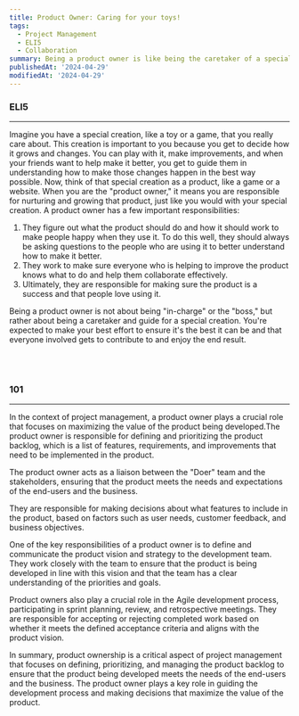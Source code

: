 ```yaml
---
title: Product Owner: Caring for your toys!  
tags:
  - Project Management
  - ELI5
  - Collaboration
summary: Being a product owner is like being the caretaker of a special creation, guiding its growth and improvement while ensuring everyone involved can contribute and enjoy the result.
publishedAt: '2024-04-29'
modifiedAt: '2024-04-29'
---
```


### ELI5

---

Imagine you have a special creation, like a toy or a game, that you really care
about. This creation is important to you because you get to decide how it grows
and changes. You can play with it, make improvements, and when your friends want
to help make it better, you get to guide them in understanding how to make those
changes happen in the best way possible. Now, think of that special creation as
a product, like a game or a website. When you are the "product owner," it means
you are responsible for nurturing and growing that product, just like you would
with your special creation. A product owner has a few important
responsibilities:

1. They figure out what the product should do and how it should work to make
   people happy when they use it. To do this well, they should always be asking
   questions to the people who are using it to better understand how to make it
   better.
1. They work to make sure everyone who is helping to improve the product knows
   what to do and help them collaborate effectively.
1. Ultimately, they are responsible for making sure the product is a success and
   that people love using it.

Being a product owner is not about being "in-charge" or the "boss," but rather
about being a caretaker and guide for a special creation. You're expected to
make your best effort to ensure it's the best it can be and that everyone
involved gets to contribute to and enjoy the end result.

<br />
<br />

### 101

---

In the context of project management, a product owner plays a crucial role that
focuses on maximizing the value of the product being developed.The product owner
is responsible for defining and prioritizing the product backlog, which is a
list of features, requirements, and improvements that need to be implemented in
the product.

The product owner acts as a liaison between the "Doer" team and the
stakeholders, ensuring that the product meets the needs and expectations of the
end-users and the business.

They are responsible for making decisions about what features to include in the
product, based on factors such as user needs, customer feedback, and business
objectives.

One of the key responsibilities of a product owner is to define and communicate
the product vision and strategy to the development team. They work closely with
the team to ensure that the product is being developed in line with this vision
and that the team has a clear understanding of the priorities and goals.

Product owners also play a crucial role in the Agile development process,
participating in sprint planning, review, and retrospective meetings. They are
responsible for accepting or rejecting completed work based on whether it meets
the defined acceptance criteria and aligns with the product vision.

In summary, product ownership is a critical aspect of project management that
focuses on defining, prioritizing, and managing the product backlog to ensure
that the product being developed meets the needs of the end-users and the
business. The product owner plays a key role in guiding the development process
and making decisions that maximize the value of the product.
